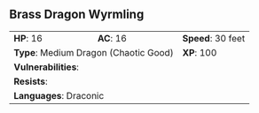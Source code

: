 ## Brass Dragon Wyrmling {#monster-brass-dragon-wyrmling}

```{=html}
<table class="table table-striped">
    <tbody>
        <tr>                    
            <td><b>HP</b>: 16</td>
            <td><b>AC</b>: 16</td>
            <td><b>Speed</b>: 30 feet</td>
        </tr>
        <tr>
            <td colspan="2"><b>Type</b>: Medium Dragon (Chaotic Good)</td>
            <td><b>XP</b>: 100</td>
        </tr>
        <tr>
            <td colspan="3"><b>Vulnerabilities</b>: </td>
        </tr>
        <tr>
            <td colspan="3"><b>Resists</b>: </td>
        </tr>
        <tr>
            <td colspan="3"><b>Languages</b>: Draconic</td>
        </tr>
    </tbody>
</table>
```